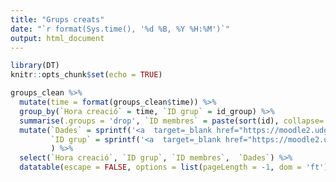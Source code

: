 ```yaml
---
title: "Grups creats"
date: "`r format(Sys.time(), '%d %B, %Y %H:%M')`"
output: html_document
---
```


```r
library(DT)
knitr::opts_chunk$set(echo = TRUE)
```

```r
groups_clean %>%
  mutate(time = format(groups_clean$time)) %>%
  group_by(`Hora creació` = time, `ID grup` = id_group) %>%
  summarise(.groups = 'drop', `ID membres` = paste(sort(id), collapse=',')) %>%
  mutate(`Dades` = sprintf('<a  target=_blank href="https://moodle2.udg.edu/pluginfile.php/1890669/mod_folder/content/0/penguins_%s.xlsx">penguins_%s.xlsx</a>', `ID grup`, `ID grup`),
         `ID grup` = sprintf('<a  target=_blank href="https://moodle2.udg.edu/pluginfile.php/1890669/mod_folder/content/0/enunciat1_%s.pdf">%s</a>', `ID grup`, `ID grup`),
         ) %>%
  select(`Hora creació`, `ID grup`, `ID membres`,  `Dades`) %>%
  datatable(escape = FALSE, options = list(pageLength = -1, dom = 'ft'))
```
